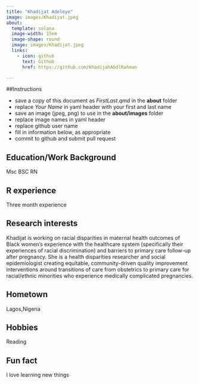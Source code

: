 ```yaml
---
title: "Khadijat Adeleye"
image: images/Khadijat.jpeg
about:
  template: solana
  image-width: 15em
  image-shape: round
  image: images/Khadijat.jpeg
  links:
    - icon: github
      text: Github
      href: https://github.com/KhadijahAbdlRahman

---
```


##Instructions

  - save a copy of this document as *FirstLast.qmd* in the **about** folder
  - replace *Your Name* in yaml header with your first and last name
  - save an image (jpeg, png) to use in the **about/images** folder
  - replace image names in yaml header
  - replace github user name
  - fill in information below, as appropriate
  - commit to github and submit pull request

## Education/Work Background
Msc BSC RN

## R experience
Three month experience

## Research interests
Khadijat is working on racial disparities in maternal health outcomes of Black women’s experience with the healthcare system (specifically their experiences of racial discrimination) and barriers to primary care follow-up after pregnancy. She is a health disparities researcher and social epidemiologist creating equitable, community-driven quality improvement interventions around transitions of care from obstetrics to primary care for racial/ethnic minorities who experience medically complicated pregnancies. 

## Hometown
Lagos,Nigeria

## Hobbies
Reading

## Fun fact
I love learning new things